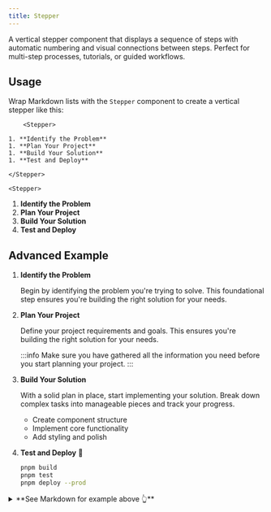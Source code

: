```yaml
---
title: Stepper
---
```


A vertical stepper component that displays a sequence of steps with automatic numbering and visual connections between steps. Perfect for multi-step processes, tutorials, or guided workflows.

## Usage

Wrap Markdown lists with the `Stepper` component to create a vertical stepper like this:

<div className="flex gap-4 sm:items-center sm:flex-row flex-col">
  <div className="flex-1">

<!-- prettier-ignore -->
```tsx
    <Stepper>

1. **Identify the Problem**
1. **Plan Your Project**
1. **Build Your Solution**
1. **Test and Deploy**

</Stepper>
```

  </div>
  <div className="flex-1">

    <Stepper>

1. **Identify the Problem**
1. **Plan Your Project**
1. **Build Your Solution**
1. **Test and Deploy**

</Stepper>
  </div>
</div>

## Advanced Example

<Stepper>

1. **Identify the Problem**

   Begin by identifying the problem you're trying to solve. This foundational step ensures you're building the right solution for your needs.

1. **Plan Your Project**

   Define your project requirements and goals. This ensures you're building the right solution for your needs.

   :::info
   Make sure you have gathered all the information you need before you start planning your project.
   :::

1. **Build Your Solution**

   With a solid plan in place, start implementing your solution. Break down complex tasks into manageable pieces and track your progress.

   - Create component structure
   - Implement core functionality
   - Add styling and polish

1. **Test and Deploy** 🚀

   ```sh
   pnpm build
   pnpm test
   pnpm deploy --prod
   ```

</Stepper>

<details>
  <summary>**See Markdown for example above 👆**</summary>

<SyntaxHighlight language="mdx" code={`
<Stepper>

1. **Identify the Problem**

   Begin by identifying the problem you're trying to solve. This foundational step ensures you're building the right solution for your needs.

1. **Plan Your Project**

   Define your project requirements and goals. This ensures you're building the right solution for your needs.

   :::info
   Make sure you have gathered all the information you need before you start planning your project.
   :::

1. **Build Your Solution**

   With a solid plan in place, start implementing your solution. Break down complex tasks into manageable pieces and track your progress.

   - Create component structure
   - Implement core functionality
   - Add styling and polish

1. **Test and Deploy** 🚀

   \`\`\`sh
   pnpm build
   pnpm test
   pnpm deploy --prod
   \`\`\`

</Stepper>
`.trim()} />

</details>
